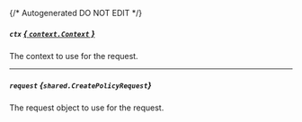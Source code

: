 {/* Autogenerated DO NOT EDIT  */}

##### `ctx` [*{ `context.Context` }*](https://pkg.go.dev/context#Context)
The context to use for the request.

---
##### `request` *{`shared.CreatePolicyRequest`}*
The request object to use for the request.
<Collapsible openLabel={Labels.showProperties} closeLabel={Labels.hideProperties}>
    <CreatePolicyRequest/>
</Collapsible>


